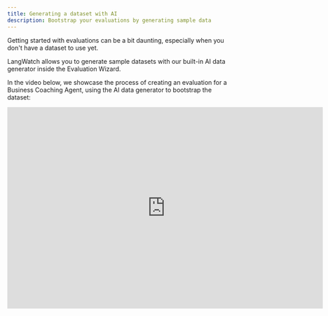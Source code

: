 ```yaml
---
title: Generating a dataset with AI
description: Bootstrap your evaluations by generating sample data
---
```


Getting started with evaluations can be a bit daunting, especially when you don't have a dataset to use yet.

LangWatch allows you to generate sample datasets with our built-in AI data generator inside the Evaluation Wizard.

In the video below, we showcase the process of creating an evaluation for a Business Coaching Agent, using the AI data generator to bootstrap the dataset:

<Frame>
  <iframe
    width="720"
    height="460"
    src="https://www.youtube.com/embed/DG9qKcjFG-c"
    title="YouTube video player"
    frameborder="0"
    allow="accelerometer; autoplay; clipboard-write; encrypted-media; gyroscope; picture-in-picture"
    allowFullScreen
  ></iframe>
</Frame>
